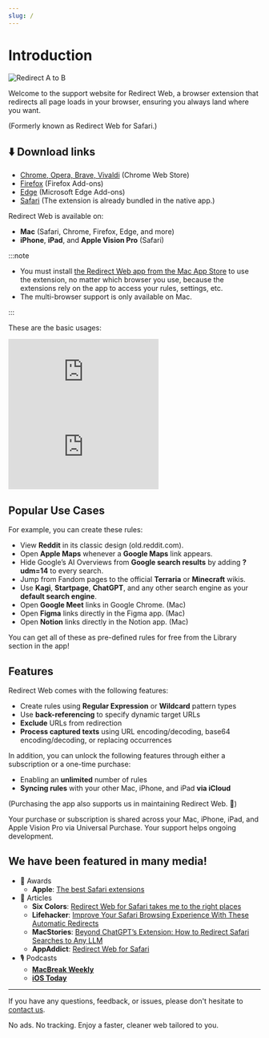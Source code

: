 ```yaml
---
slug: /
---
```



# Introduction

<div style={{display: "flex", flexDirection: "column", alignItems: "flex-start", marginBottom: "25px"}}>
  <img src="./img/redirect-a-to-b.png" style={{display: "block", minWidth: "360px", maxWidth: "500px", width: "100%", height: "auto", marginBottom: "25px"}} alt="Redirect A to B" />
  <ExtensionStoreLinks />
</div>

Welcome to the support website for Redirect Web, a browser extension that redirects all page loads in your browser, ensuring you always land where you want. 

(Formerly known as Redirect Web for Safari.)

## ⬇️ Download links

- [Chrome, Opera, Brave, Vivaldi](https://chromewebstore.google.com/detail/ffglckbhfbfmdkefdmjbhpnffkcmlhdh) (Chrome Web Store)
- [Firefox](https://addons.mozilla.org/firefox/addon/redirect-web/) (Firefox Add-ons)
- [Edge](https://microsoftedge.microsoft.com/addons/detail/hmfkakfdccgdpgemaicfgngnmflefpga) (Microsoft Edge Add-ons)
- [Safari](https://apps.apple.com/app/id1571283503) (The extension is already bundled in the native app.)

Redirect Web is available on:

- **Mac** (Safari, Chrome, Firefox, Edge, and more)
- **iPhone**, **iPad**, and **Apple Vision Pro** (Safari)

:::note

- You must install [the Redirect Web app from the Mac App Store](https://apps.apple.com/app/id1571283503) to use the extension, no matter which browser you use, because the extensions rely on the app to access your rules, settings, etc.
- The multi-browser support is only available on Mac.

:::

These are the basic usages:

<iframe style={{width:"100%", aspectRatio:"9/16", height:"auto", maxHeight:"60vh", maxWidth:"35vh"}} src="https://www.youtube.com/embed/NaQ5X-v-qJU" title="iOS Demo Video (YouTube)" frameborder="0" allow="accelerometer; autoplay; clipboard-write; encrypted-media; gyroscope; picture-in-picture; web-share" allowfullscreen></iframe>

<iframe style={{width:"100%", aspectRatio:"17/9", height:"auto", maxHeight:"100vh"}} src="https://www.youtube.com/embed/5eU89Gu73SQ" title="macOS Demo Video (YouTube)" frameborder="0" allow="accelerometer; autoplay; clipboard-write; encrypted-media; gyroscope; picture-in-picture; web-share" allowfullscreen></iframe>

## Popular Use Cases

For example, you can create these rules:

- View **Reddit** in its classic design (old.reddit.com).
- Open **Apple Maps** whenever a **Google Maps** link appears.
- Hide Google’s AI Overviews from **Google search results** by adding **?udm=14** to every search.
- Jump from Fandom pages to the official **Terraria** or **Minecraft** wikis.
- Use **Kagi**, **Startpage**, **ChatGPT**, and any other search engine as your **default search engine**.
- Open **Google Meet** links in Google Chrome. (Mac)
- Open **Figma** links directly in the Figma app. (Mac)
- Open **Notion** links directly in the Notion app. (Mac)

You can get all of these as pre-defined rules for free from the Library section in the app!

## Features

Redirect Web comes with the following features:

- Create rules using **Regular Expression** or **Wildcard** pattern types
- Use **back-referencing** to specify dynamic target URLs
- **Exclude** URLs from redirection
- **Process captured texts** using URL encoding/decoding, base64 encoding/decoding, or replacing occurrences

In addition, you can unlock the following features through either a subscription or a one-time purchase:

- Enabling an **unlimited** number of rules
- **Syncing rules** with your other Mac, iPhone, and iPad **via iCloud**

(Purchasing the app also supports us in maintaining Redirect Web. 🙏)

Your purchase or subscription is shared across your Mac, iPhone, iPad, and Apple Vision Pro via Universal Purchase. Your support helps ongoing development.


## We have been featured in many media!

* 🏅 Awards
    * **Apple**: [The best Safari extensions](https://apps.apple.com/us/story/id1377753262)
* 📰 Articles
    * **Six Colors**: [Redirect Web for Safari takes me to the right places](https://sixcolors.com/post/2022/11/redirect-web-for-safari-takes-me-to-the-right-places/)
    * **Lifehacker**: [Improve Your Safari Browsing Experience With These Automatic Redirects](https://lifehacker.com/improve-your-safari-browsing-experience-with-these-auto-1849812013)
    * **MacStories**: [Beyond ChatGPT’s Extension: How to Redirect Safari Searches to Any LLM](https://www.macstories.net/tutorials/beyond-chatgpts-extension-how-to-redirect-safari-searches-to-any-llm/)
    * **AppAddict**: [Redirect Web for Safari](https://appaddict.app/post/redirect-web-for-safari)
* 🎙️ Podcasts
    * [**MacBreak Weekly**](https://youtu.be/I251K3L2s88?t=7427)
    * [**iOS Today**](https://youtu.be/cWkwH84b6M4?t=636)

---

If you have any questions, feedback, or issues, please don't hesitate to [contact us](contact-us).

No ads. No tracking. Enjoy a faster, cleaner web tailored to you.
